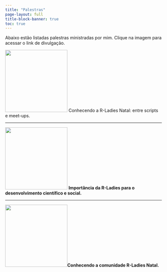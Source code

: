 ---
title: "Palestras"
page-layout: full
title-block-banner: true
toc: true
---

Abaixo estão listadas palestras ministradas por mim. Clique na imagem para acessar o link de divulgação.

<p>![](images/p3.png){width="200"} Conhecendo a R-Ladies Natal: entre scripts e meet-ups.</p>

------------------------------------------------------------------------

<p>![](images/p1.png){width="200"} <b>Importância da R-Ladies para o desenvolvimento científico e social.</p>

------------------------------------------------------------------------

<p>![](images/p2.png){width="200"}<b>Conhecendo a comunidade R-Ladies Natal.</p>
